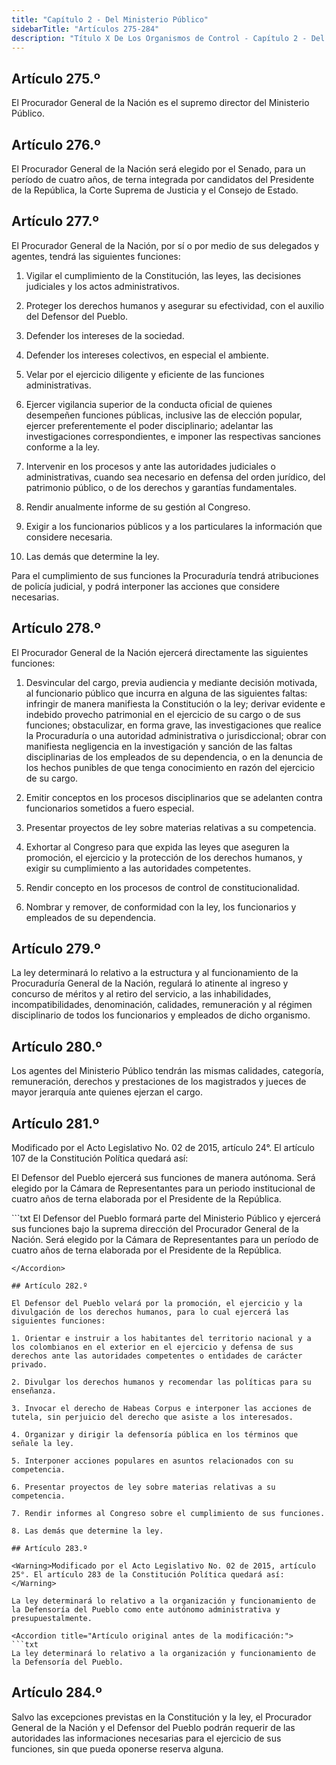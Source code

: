 ```yaml
---
title: "Capítulo 2 - Del Ministerio Público"
sidebarTitle: "Artículos 275-284"
description: "Título X De Los Organismos de Control - Capítulo 2 - Del Ministerio Público"
---
```


## Artículo 275.º

El Procurador General de la Nación es el supremo director del Ministerio Público.

## Artículo 276.º

El Procurador General de la Nación será elegido por el Senado, para un período de cuatro años, de terna integrada por candidatos del Presidente de la República, la Corte Suprema de Justicia y el Consejo de Estado.

## Artículo 277.º

El Procurador General de la Nación, por sí o por medio de sus delegados y agentes, tendrá las siguientes funciones:

1. Vigilar el cumplimiento de la Constitución, las leyes, las decisiones judiciales y los actos administrativos.

2. Proteger los derechos humanos y asegurar su efectividad, con el auxilio del Defensor del Pueblo.

3. Defender los intereses de la sociedad.

4. Defender los intereses colectivos, en especial el ambiente.

5. Velar por el ejercicio diligente y eficiente de las funciones administrativas.

6. Ejercer vigilancia superior de la conducta oficial de quienes desempeñen funciones públicas, inclusive las de elección popular, ejercer preferentemente el poder disciplinario; adelantar las investigaciones correspondientes, e imponer las respectivas sanciones conforme a la ley.

7. Intervenir en los procesos y ante las autoridades judiciales o administrativas, cuando sea necesario en defensa del orden jurídico, del patrimonio público, o de los derechos y garantías fundamentales.

8. Rendir anualmente informe de su gestión al Congreso.

9. Exigir a los funcionarios públicos y a los particulares la información que considere necesaria.

10. Las demás que determine la ley.

Para el cumplimiento de sus funciones la Procuraduría tendrá atribuciones de policía judicial, y podrá interponer las acciones que considere necesarias.

## Artículo 278.º

El Procurador General de la Nación ejercerá directamente las siguientes funciones:

1. Desvincular del cargo, previa audiencia y mediante decisión motivada, al funcionario público que incurra en alguna de las siguientes faltas: infringir de manera manifiesta la Constitución o la ley; derivar evidente e indebido provecho patrimonial en el ejercicio de su cargo o de sus funciones; obstaculizar, en forma grave, las investigaciones que realice la Procuraduría o una autoridad administrativa o jurisdiccional; obrar con manifiesta negligencia en la investigación y sanción de las faltas disciplinarias de los empleados de su dependencia, o en la denuncia de los hechos punibles de que tenga conocimiento en razón del ejercicio de su cargo.

2. Emitir conceptos en los procesos disciplinarios que se adelanten contra funcionarios sometidos a fuero especial.

3. Presentar proyectos de ley sobre materias relativas a su competencia.

4. Exhortar al Congreso para que expida las leyes que aseguren la promoción, el ejercicio y la protección de los derechos humanos, y exigir su cumplimiento a las autoridades competentes.

5. Rendir concepto en los procesos de control de constitucionalidad.

6. Nombrar y remover, de conformidad con la ley, los funcionarios y empleados de su dependencia.

## Artículo 279.º

La ley determinará lo relativo a la estructura y al funcionamiento de la Procuraduría General de la Nación, regulará lo atinente al ingreso y concurso de méritos y al retiro del servicio, a las inhabilidades, incompatibilidades, denominación, calidades, remuneración y al régimen disciplinario de todos los funcionarios y empleados de dicho organismo.

## Artículo 280.º

Los agentes del Ministerio Público tendrán las mismas calidades, categoría, remuneración, derechos y prestaciones de los magistrados y jueces de mayor jerarquía ante quienes ejerzan el cargo.

## Artículo 281.º

<Warning>Modificado por el Acto Legislativo No. 02 de 2015, artículo 24°. El artículo 107 de la Constitución Política quedará así: </Warning>

El Defensor del Pueblo ejercerá sus funciones de manera autónoma. Será elegido por la Cámara de Representantes para un periodo institucional de cuatro años de terna elaborada por el Presidente de la República. 

<Accordion title="Artículo original antes de la modificación:">
```txt
El Defensor del Pueblo formará parte del Ministerio Público y ejercerá sus funciones bajo la suprema dirección del Procurador General de la Nación. Será elegido por la Cámara de Representantes para un período de cuatro años de terna elaborada por el Presidente de la República.

```
</Accordion>

## Artículo 282.º

El Defensor del Pueblo velará por la promoción, el ejercicio y la divulgación de los derechos humanos, para lo cual ejercerá las siguientes funciones:

1. Orientar e instruir a los habitantes del territorio nacional y a los colombianos en el exterior en el ejercicio y defensa de sus derechos ante las autoridades competentes o entidades de carácter privado.

2. Divulgar los derechos humanos y recomendar las políticas para su enseñanza.

3. Invocar el derecho de Habeas Corpus e interponer las acciones de tutela, sin perjuicio del derecho que asiste a los interesados.

4. Organizar y dirigir la defensoría pública en los términos que señale la ley.

5. Interponer acciones populares en asuntos relacionados con su competencia.

6. Presentar proyectos de ley sobre materias relativas a su competencia.

7. Rendir informes al Congreso sobre el cumplimiento de sus funciones.

8. Las demás que determine la ley.

## Artículo 283.º

<Warning>Modificado por el Acto Legislativo No. 02 de 2015, artículo 25°. El artículo 283 de la Constitución Política quedará así: </Warning>

La ley determinará lo relativo a la organización y funcionamiento de la Defensoría del Pueblo como ente autónomo administrativa y presupuestalmente. 

<Accordion title="Artículo original antes de la modificación:">
```txt
La ley determinará lo relativo a la organización y funcionamiento de la Defensoría del Pueblo.

```
</Accordion>

## Artículo 284.º

Salvo las excepciones previstas en la Constitución y la ley, el Procurador General de la Nación y el Defensor del Pueblo podrán requerir de las autoridades las informaciones necesarias para el ejercicio de sus funciones, sin que pueda oponerse reserva alguna.
